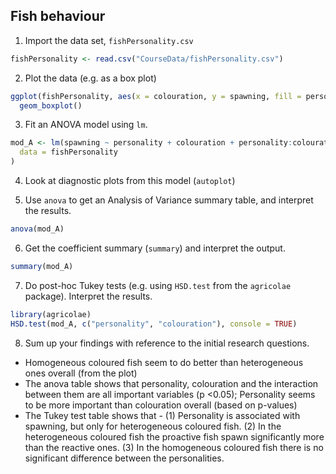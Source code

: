 ## Fish behaviour

1. Import the data set, `fishPersonality.csv`

```r
fishPersonality <- read.csv("CourseData/fishPersonality.csv")
```

2. Plot the data (e.g. as a box plot)

```r
ggplot(fishPersonality, aes(x = colouration, y = spawning, fill = personality)) +
  geom_boxplot()
```

3. Fit an ANOVA model using `lm`.

```r
mod_A <- lm(spawning ~ personality + colouration + personality:colouration,
  data = fishPersonality
)
```

4. Look at diagnostic plots from this model (`autoplot`)

5. Use `anova` to get an Analysis of Variance summary table, and interpret the results.

```r
anova(mod_A)
```


6. Get the coefficient summary (`summary`) and interpret the output.

```r
summary(mod_A)
```

7. Do post-hoc Tukey tests (e.g. using `HSD.test` from the `agricolae` package). Interpret the results.

```r
library(agricolae)
HSD.test(mod_A, c("personality", "colouration"), console = TRUE)
```


8. Sum up your findings with reference to the initial research questions.


* Homogeneous coloured fish seem to do better than heterogeneous ones overall (from the plot)
* The anova table shows that personality, colouration and the interaction between them are all important variables (p <0.05); Personality seems to be more important than colouration overall (based on p-values)
* The Tukey test table shows that -  (1) Personality is associated with spawning, but only for heterogeneous coloured fish. (2) In the heterogeneous coloured fish the proactive fish spawn significantly more than the reactive ones. (3) In the homogeneous coloured fish there is no significant difference between the personalities.
